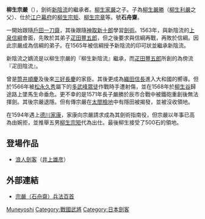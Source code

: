 {{japanese|japanese=柳生 宗厳|kana=やぎゅう むねよし、やぎゅう むねとし|romaji=Yagyu Muneyoshi, Yagyu Munetoshi}}
'''柳生宗嚴'''（{{bd|1527年|（[[大永|大永]]7年）|1606年|5月25日（[[慶長|慶長]]11年4月19日）}}），劍術[[新陰流|新陰流]]的繼承者。[[柳生家嚴|柳生家嚴]]之子。子為[[柳生嚴勝|柳生嚴勝]]（[[柳生利嚴|柳生利嚴]]之父）、仕於[[江户幕府|江户幕府]]的[[柳生宗矩|柳生宗矩]]、[[柳生宗章|柳生宗章]]等。號'''石舟齋'''。

一開始跟隨[[戶田一刀齋|戶田一刀齋]]，其後跟隨[[神取新十郎|神取新十郎]]學習[[劍術|劍術]]。1563年，與新陰流的[[上泉信綱|上泉信綱]]會面，先敗於其弟子[[疋田景兼|疋田豐五郎]]，但之後要求與信綱再戰，再敗於信綱。因此宗嚴成為信綱的弟子。在1565年被信綱授予新陰流的印可狀並繼承新陰流。

新陰流之嫡流是以柳生宗嚴的『柳生新陰流』繼承{{來源請求}}，而[[疋田景兼|疋田豐五郎]]所創的為傍流『疋田陰流』。 

曾是[[筒井順慶|筒井順慶]]及後來[[三好長慶|三好長慶]]的家臣。其後更成為[[織田信長|織田信長]]進入大和國的嚮導。但於1566年被[[松永久秀|松永久秀]]屬下的[[多武峰眾徒|多武峰眾徒]]作戰時手遭射傷，並在1568年於[[柳生谷|柳生谷]]歸途路上墜馬生命垂危。更不幸的是1571年長子嚴勝於辰市合戰中被鐵砲重創後無法揮劍。其後宗嚴退隱。但有傳宗嚴在[[太閤檢地|太閤檢地]]中有隱田被揭發，並被沒收領地。

在1594年遇上[[德川家康|德川家康]]，家康向宗嚴請求成為其劍術指南役，但宗嚴以年事已高為由婉拒，並推舉五男[[柳生宗矩|柳生宗矩]]代為出仕。最後柳生接受了500石的領地。

== 登場作品 ==
*[[浪人劍客|浪人劍客]]（[[井上雄彦|井上雄彦]]）

== 外部連結 ==
*[https://web.archive.org/web/20070210173105/http://www.shuhari.info/muneyoshi.html 宗嚴（石舟齋）兵法百首]

{{Authority control}}
{{DEFAULTSORT:Yagyu, Muneyoshi}}
[[Category:柳生氏|Muneyoshi]]
[[Category:戰國武將|Category:戰國武將]]
[[Category:日本劍客|Category:日本劍客]]